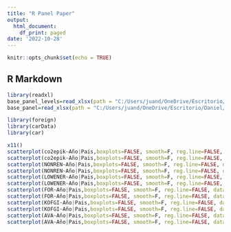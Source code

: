 ```yaml
---
title: "R Panel Paper"
output:
  html_document:
    df_print: paged
date: '2022-10-28'
---
```


```r
knitr::opts_chunk$set(echo = TRUE)
```

## R Markdown

```r
library(readxl)
base_panel_levels=read_xlsx(path = "C:/Users/juand/OneDrive/Escritorio/Daniel/PanelFAMP.xlsx")
base_panel=read_xlsx(path = "C:/Users/juand/OneDrive/Escritorio/Daniel/datalogARG&EC.xlsx")

library(foreign)
library(carData)
library(car)
```

```r
x11()
scatterplot(co2epik~Año|Pais,boxplots=FALSE, smooth=F, reg.line=FALSE, data=base_panel_levels)
scatterplot(co2epik~Año|Pais,boxplots=FALSE, smooth=F, reg.line=FALSE, data=base_panel)
scatterplot(NONREN~Año|Pais,boxplots=FALSE, smooth=F, reg.line=FALSE, data=base_panel_levels)
scatterplot(NONREN~Año|Pais,boxplots=FALSE, smooth=F, reg.line=FALSE, data=base_panel)
scatterplot(LOWENER~Año|Pais,boxplots=FALSE, smooth=F, reg.line=FALSE, data=base_panel_levels)
scatterplot(LOWENER~Año|Pais,boxplots=FALSE, smooth=F, reg.line=FALSE, data=base_panel)
scatterplot(FOR~Año|Pais,boxplots=FALSE, smooth=F, reg.line=FALSE, data=base_panel_levels)
scatterplot(FOR~Año|Pais,boxplots=FALSE, smooth=F, reg.line=FALSE, data=base_panel)
scatterplot(KOFGI~Año|Pais,boxplots=FALSE, smooth=F, reg.line=FALSE, data=base_panel_levels)
scatterplot(KOFGI~Año|Pais,boxplots=FALSE, smooth=F, reg.line=FALSE, data=base_panel)
scatterplot(AVA~Año|Pais,boxplots=FALSE, smooth=F, reg.line=FALSE, data=base_panel_levels)
scatterplot(AVA~Año|Pais,boxplots=FALSE, smooth=F, reg.line=FALSE, data=base_panel)

```







